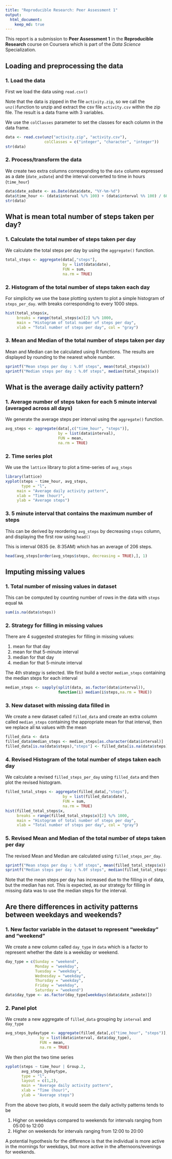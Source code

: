 ```yaml
---
title: "Reproducible Research: Peer Assessment 1"
output: 
  html_document:
    keep_md: true
---
```


This report is a submission to **Peer Assessment 1** in the **Reproducible Research** course on Coursera which is part of the *Data Science* Specialization.

## Loading and preprocessing the data

### 1. Load the data
First we load the data using `read.csv()`

Note that the data is zipped in the file `activity.zip`, so we call the `unz()`function to unzip and extract the csv file `activity.csv` within the zip file. The result is a data frame with 3 variables.

We use the `colClasses` parameter to set the classes for each column in the data frame.

```r
data <- read.csv(unz("activity.zip", "activity.csv"),
                 colClasses = c("integer", "character", "integer"))
str(data)
```

### 2. Process/transform the data

We create two extra columns corresponding to the `date` column expressed as a date (`date_asDate`) and the interval converted to time in hours (`time_hour`)

```r
data$date_asDate <- as.Date(data$date, "%Y-%m-%d")
data$time_hour <- (data$interval %/% 100) + (data$interval %% 100) / 60
str(data)
```


## What is mean total number of steps taken per day?

### 1. Calculate the total number of steps taken per day

We calculate the total steps per day by using the `aggregate()` function.

```r
total_steps <- aggregate(data[,"steps"],
                         by = list(data$date),
                         FUN = sum,
                         na.rm = TRUE)
```

### 2. Histogram of the total number of steps taken each day

For simplicity we use the base plotting system to plot a simple histogram of `steps_per_day`. with breaks corresponding to every 1000 steps.

```r
hist(total_steps$x,
     breaks = range(total_steps$x)[2] %/% 1000,
     main = "Histogram of total number of steps per day",
     xlab = "Total number of steps per day", col = "gray")
```

### 3. Mean and Median of the total number of steps taken per day

Mean and Median can be calculated using R functions. The results are displayed by rounding to the nearest whole number.

```r
sprintf("Mean steps per day : %.0f steps", mean(total_steps$x))
sprintf("Median steps per day : %.0f steps", median(total_steps$x))
```

## What is the average daily activity pattern?

### 1. Average number of steps taken for each 5 minute interval (averaged across all days)

We generate the average steps per interval using the `aggregate()` function.

```r
avg_steps <- aggregate(data[,c("time_hour", "steps")],
                       by = list(data$interval),
                       FUN = mean,
                       na.rm = TRUE)
```

### 2. Time series plot

We use the `lattice` library to plot a time-series of `avg_steps`

```r
library(lattice)
xyplot(steps ~ time_hour, avg_steps,
       type = "l",
     main = "Average daily activity pattern",
     xlab = "Time (hour)",
     ylab = "Average steps")
```

### 3. 5 minute interval that contains the maximum number of steps

This can be derived by reordering `avg_steps` by decreasing `steps` column, and displaying the first row using `head()`

This is interval 0835 (ie. 8:35AM) which has an average of 206 steps.

```r
head(avg_steps[order(avg_steps$steps, decreasing = TRUE),], 1)
```

## Imputing missing values

### 1. Total number of missing values in dataset

This can be computed by counting number of rows in the data with `steps` equal `NA`

```r
sum(is.na(data$steps))
```

### 2. Strategy for filling in missing values

There are 4 suggested strategies for filling in missing values:

1. mean for that day
2. mean for that 5-minute interval
3. median for that day
4. median for that 5-minute interval

The 4th strategy is selected. We first build a vector `median_steps` containing the median steps for each interval

```r
median_steps <- sapply(split(data, as.factor(data$interval)),
                       function(i) median(i$steps,na.rm = TRUE))
```

### 3. New dataset with missing data filled in

We create a new dataset called `filled_data` and create an extra column called `median_steps` containing the appropriate mean for that interval, then we replace all `NA` values with the mean 

```r
filled_data <- data
filled_data$median_steps <- median_steps[as.character(data$interval)]
filled_data[is.na(data$steps),"steps"] <- filled_data[is.na(data$steps),"median_steps"]

```


### 4. Revised Histogram of the total number of steps taken each day

We calculate a revised `filled_steps_per_day` using `filled_data` and then plot the revised histogram.

```r
filled_total_steps <- aggregate(filled_data[,"steps"],
                         by = list(filled_data$date),
                         FUN = sum,
                         na.rm = TRUE)
hist(filled_total_steps$x,
     breaks = range(filled_total_steps$x)[2] %/% 1000,
     main = "Histogram of total number of steps per day",
     xlab = "Total number of steps per day", col = "gray")
```

### 5. Revised Mean and Median of the total number of steps taken per day

The revised Mean and Median are calculated using `filled_steps_per_day`.

```r
sprintf("Mean steps per day : %.0f steps", mean(filled_total_steps$x))
sprintf("Median steps per day : %.0f steps", median(filled_total_steps$x))
```

Note that the mean steps per day has increased due to the filling in of data, but the median has not. This is expected, as our strategy for filling in missing data was to use the median steps for the interval.

## Are there differences in activity patterns between weekdays and weekends?

### 1. New factor variable in the dataset to represent "weekday" and "weekend" 

We create a new column called `day_type` in `data` which is a factor to represent whether the date is a weekday or weekend.

```r
day_type = c(Sunday = "weekend",
             Monday = "weekday",
             Tuesday = "weekday",
             Wednesday = "weekday",
             Thursday = "weekday",
             Friday = "weekday",
             Saturday = "weekend")
data$day_type <- as.factor(day_type[weekdays(data$date_asDate)])
```

### 2. Panel plot

We create a new aggregate of `filled_data` grouping by `interval` and `day_type`

```r
avg_steps_bydaytype <- aggregate(filled_data[,c("time_hour", "steps")],
               by = list(data$interval, data$day_type),
               FUN = mean,
               na.rm = TRUE)
```

We then plot the two time series

```r
xyplot(steps ~ time_hour | Group.2,
       avg_steps_bydaytype,
       type = "l",
       layout = c(1,2),
       main = "Average daily activity pattern",
       xlab = "Time (hour)",
       ylab = "Average steps")
```

From the above two plots, it would seem the daily activity patterns tends to be

1. Higher on weekdays compared to weekends for intervals ranging from 05:00 to 12:00
2. Higher on weekends for intervals ranging from 12:00 to 20:00

A potential hypothesis for the difference is that the individual is more active in the mornings for weekdays, but more active in the afternoons/evenings for weekends.